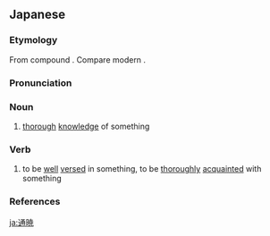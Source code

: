 {{also|通曉}}
==Japanese==
{{ja-kanjitab|つう|ぎょう|yomi=o}}

===Etymology===
From {{etyl|ltc|ja|sort=つうぎょう}} compound {{m|zh|通曉|tr=thuwng xew<sup>X</sup>|lit=through, thorough + understand}}. Compare modern {{etyl|yue|-}} {{zh-l|通曉|tr=tung<sup>1</sup> hiu<sup>2</sup>|to thoroughly understand}}.

===Pronunciation===
{{ja-pron|yomi=kanyo|つうぎょう|acc=h|acc_ref=NHK,DJR}}

===Noun===
{{ja-noun|つうぎょう|kyu=通曉|hhira=つうげう}}

# [[thorough]] [[knowledge]] of something

===Verb===
{{ja-verb-suru|trans=intrans|つうぎょう|kyu=通曉|hhira=つうげう}}

# to be [[well]] [[versed]] in something, to be [[thoroughly]] [[acquainted]] with something
#: {{ja-usex|教授は日本の文化に'''通暁'''している。|^きょうじゅ は にほん の ぶんか に '''つうぎょう''' して いる。|The professor is '''well versed''' in Japanese culture.}}

===References===
<references/>

[[ja:通暁]]